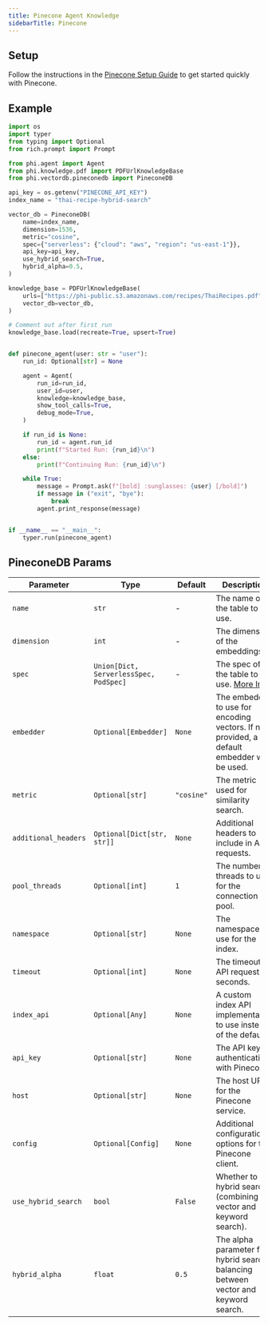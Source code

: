 ```yaml
---
title: Pinecone Agent Knowledge
sidebarTitle: Pinecone
---
```


## Setup

Follow the instructions in the [Pinecone Setup Guide](https://docs.pinecone.io/guides/get-started/quickstart) to get started quickly with Pinecone.

## Example

```python agent_with_knowledge.py
import os
import typer
from typing import Optional
from rich.prompt import Prompt

from phi.agent import Agent
from phi.knowledge.pdf import PDFUrlKnowledgeBase
from phi.vectordb.pineconedb import PineconeDB

api_key = os.getenv("PINECONE_API_KEY")
index_name = "thai-recipe-hybrid-search"

vector_db = PineconeDB(
    name=index_name,
    dimension=1536,
    metric="cosine",
    spec={"serverless": {"cloud": "aws", "region": "us-east-1"}},
    api_key=api_key,
    use_hybrid_search=True,
    hybrid_alpha=0.5,
)

knowledge_base = PDFUrlKnowledgeBase(
    urls=["https://phi-public.s3.amazonaws.com/recipes/ThaiRecipes.pdf"],
    vector_db=vector_db,
)

# Comment out after first run
knowledge_base.load(recreate=True, upsert=True)


def pinecone_agent(user: str = "user"):
    run_id: Optional[str] = None

    agent = Agent(
        run_id=run_id,
        user_id=user,
        knowledge=knowledge_base,
        show_tool_calls=True,
        debug_mode=True,
    )

    if run_id is None:
        run_id = agent.run_id
        print(f"Started Run: {run_id}\n")
    else:
        print(f"Continuing Run: {run_id}\n")

    while True:
        message = Prompt.ask(f"[bold] :sunglasses: {user} [/bold]")
        if message in ("exit", "bye"):
            break
        agent.print_response(message)


if __name__ == "__main__":
    typer.run(pinecone_agent)


```

## PineconeDB Params

| Parameter | Type | Default | Description |
|-----------|------|---------|-------------|
| `name` | `str` | - | The name of the table to use. |
| `dimension` | `int` | - | The dimension of the embeddings. |
| `spec` | `Union[Dict, ServerlessSpec, PodSpec]` | - | The spec of the table to use. [More Info](https://docs.pinecone.io/guides/indexes/understanding-indexes) |
| `embedder` | `Optional[Embedder]` | `None` | The embedder to use for encoding vectors. If not provided, a default embedder will be used. |
| `metric` | `Optional[str]` | `"cosine"` | The metric used for similarity search. |
| `additional_headers` | `Optional[Dict[str, str]]` | `None` | Additional headers to include in API requests. |
| `pool_threads` | `Optional[int]` | `1` | The number of threads to use for the connection pool. |
| `namespace` | `Optional[str]` | `None` | The namespace to use for the index. |
| `timeout` | `Optional[int]` | `None` | The timeout for API requests in seconds. |
| `index_api` | `Optional[Any]` | `None` | A custom index API implementation to use instead of the default. |
| `api_key` | `Optional[str]` | `None` | The API key for authentication with Pinecone. |
| `host` | `Optional[str]` | `None` | The host URL for the Pinecone service. |
| `config` | `Optional[Config]` | `None` | Additional configuration options for the Pinecone client. |
| `use_hybrid_search` | `bool` | `False` | Whether to use hybrid search (combining vector and keyword search). |
| `hybrid_alpha` | `float` | `0.5` | The alpha parameter for hybrid search, balancing between vector and keyword search. |

